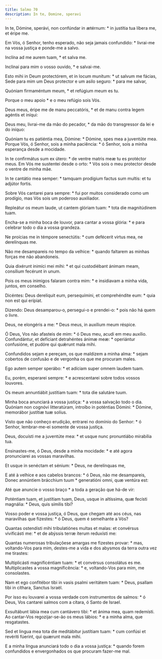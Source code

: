 ```yaml
---
title: Salmo 70
description: In te, Domine, speravi
---
```


<div class="side-by-side not-content">

In te, Dómine, sperávi, non confúndar in ætérnum: * in justítia tua líbera
    me, et éripe me.

Em Vós, ó Senhor, tenho esperado, não seja jamais confundido: * livrai-me na
    vossa justiça e ponde-me a salvo.

Inclína ad me aurem tuam, * et salva me.

Inclinai para mim o vosso ouvido, * e salvai-me.

Esto mihi in Deum protectórem, et in locum munítum: * ut salvum me fácias,
  Sede para mim um Deus protector e um asilo seguro: * para me salvar,

Quóniam firmaméntum meum, * et refúgium meum es tu.

Porque o meu apoio * e o meu refúgio sois Vós.

Deus meus, éripe me de manu peccatóris, * et de manu contra legem agéntis et
    iníqui:

Deus meu, livrai-me da mão do pecador, * da mão do transgressor da lei e do
    iníquo:

Quóniam tu es patiéntia mea, Dómine: * Dómine, spes mea a juventúte mea.
  Porque Vós, ó Senhor, sois a minha paciência: * ó Senhor, sois a minha
    esperança desde a mocidade.

In te confirmátus sum ex útero: * de ventre matris meæ tu es protéctor meus.
  Em Vós me sustentei desde o orto: * Vós sois o meu protector desde o ventre
    de minha mãe.

In te cantátio mea semper: * tamquam prodígium factus sum multis: et tu
    adjútor fortis.

Sobre Vós cantarei para sempre: * fui por muitos considerado como um
    prodígio, mas Vós sois um poderoso auxiliador.

Repleátur os meum laude, ut cantem glóriam tuam: * tota die magnitúdinem
    tuam.

Encha-se a minha boca de louvor, para cantar a vossa glória: * e para
    celebrar todo o dia a vossa grandeza.

Ne proícias me in témpore senectútis: * cum defécerit virtus mea, ne
    derelínquas me.

Não me desampareis no tempo da velhice: * quando faltarem as minhas forças
    me não abandoneis.

Quia dixérunt inimíci mei mihi: * et qui custodiébant ánimam meam, consílium
    fecérunt in unum.

Pois os meus inimigos falaram contra mim: * e insidiavam a minha vida,
    juntos, em conselho.

Dicéntes: Deus derelíquit eum, persequímini, et comprehéndite eum: * quia
    non est qui erípiat.

Dizendo: Deus desamparou-o, persegui-o e prendei-o: * pois não há quem o
    livre.

Deus, ne elongéris a me: * Deus meus, in auxílium meum réspice.

Ó Deus, Vos não afasteis de mim: * ó Deus meu, acudi em meu auxílio.
  Confundántur, et defíciant detrahéntes ánimæ meæ: * operiántur confusióne,
    et pudóre qui quǽrunt mala mihi.

Confundidos sejam e pereçam, os que maldizem a minha alma: * sejam cobertos
    de confusão e de vergonha os que me procuram males.

Ego autem semper sperábo: * et adíciam super omnem laudem tuam.

Eu, porém, esperarei sempre: * e acrescentarei sobre todos vossos louvores.

Os meum annuntiábit justítiam tuam: * tota die salutáre tuum.

Minha boca anunciará a vossa justiça: * a vossa salvação todo o dia.
  Quóniam non cognóvi litteratúram, introíbo in poténtias Dómini: * Dómine,
    memorábor justítiæ tuæ solíus.

Visto que não conheço erudição, entrarei no domínio do Senhor: * ó Senhor,
    lembrar-me-ei somente de vossa justiça.

Deus, docuísti me a juventúte mea: * et usque nunc pronuntiábo mirabília
    tua.

Ensinastes-me, ó Deus, desde a minha mocidade: * e até agora pronunciarei as
    vossas maravilhas.

Et usque in senéctam et sénium: * Deus, ne derelínquas me,

E até à velhice e aos cabelos brancos: * ó Deus, não me desampareis,
  Donec annúntiem brácchium tuum * generatióni omni, quæ ventúra est:

Até que anuncie o vosso braço * a toda a geração que há-de vir:

Poténtiam tuam, et justítiam tuam, Deus, usque in altíssima, quæ fecísti
    magnália: * Deus, quis símilis tibi?

Vosso poder e vossa justiça, ó Deus, que chegam até aos céus, nas maravilhas
    que fizestes: * ó Deus, quem é semelhante a Vós?

Quantas ostendísti mihi tribulatiónes multas et malas: et convérsus
    vivificásti me: * et de abýssis terræ íterum reduxísti me:

Quantas numerosas tribulaçõese amargas me fizestes provar: * mas,
    voltando-Vos para mim, destes-me a vida e dos abysmos da terra outra vez me
    tirastes:

Multiplicásti magnificéntiam tuam: * et convérsus consolátus es me.
  Multiplicastes a vossa magnificência: * e, voltando-Vos para mim, me
    consolastes.

Nam et ego confitébor tibi in vasis psalmi veritátem tuam: * Deus, psallam
    tibi in cíthara, Sanctus Israël.

Por isso eu louvarei a vossa verdade com instrumentos de salmos: * ó Deus,
    Vos cantarei salmos com a cítara, ó Santo de Israel.

Exsultábunt lábia mea cum cantávero tibi: * et ánima mea, quam redemísti.
  Ao cantar-Vos regozijar-se-ão os meus lábios: * e a minha alma, que
    resgatastes.

Sed et lingua mea tota die meditábitur justítiam tuam: * cum confúsi et
    revériti fúerint, qui quærunt mala mihi.

E a minha língua anunciará todo o dia a vossa justiça: * quando forem
    confundidos e envergonhados os que procuram fazer-me mal.

</div>
